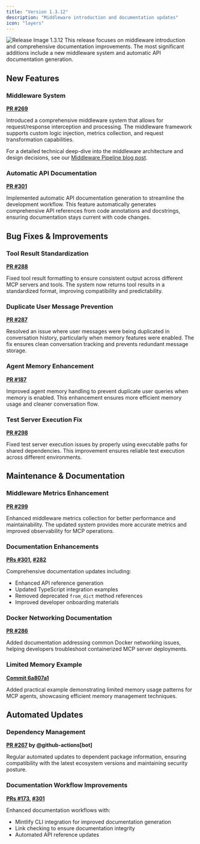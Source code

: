 ```yaml
---
title: "Version 1.3.12"
description: "Middleware introduction and documentation updates"
icon: "layers"
---
```


![Release Image 1.3.12](/images/Release1.3.12.png)
This release focuses on middleware introduction and comprehensive documentation improvements. The most significant additions include a new middleware system and automatic API documentation generation.

## New Features

### Middleware System
**[PR #269](https://github.com/mcp-use/mcp-use/pull/269)**

Introduced a comprehensive middleware system that allows for request/response interception and processing. The middleware framework supports custom logic injection, metrics collection, and request transformation capabilities.

For a detailed technical deep-dive into the middleware architecture and design decisions, see our [Middleware Pipeline blog post](/python/blog/middleware).

### Automatic API Documentation
**[PR #301](https://github.com/mcp-use/mcp-use/pull/301)**

Implemented automatic API documentation generation to streamline the development workflow. This feature automatically generates comprehensive API references from code annotations and docstrings, ensuring documentation stays current with code changes.

## Bug Fixes & Improvements

### Tool Result Standardization
**[PR #288](https://github.com/mcp-use/mcp-use/pull/288)**

Fixed tool result formatting to ensure consistent output across different MCP servers and tools. The system now returns tool results in a standardized format, improving compatibility and predictability.

### Duplicate User Message Prevention
**[PR #287](https://github.com/mcp-use/mcp-use/pull/287)**

Resolved an issue where user messages were being duplicated in conversation history, particularly when memory features were enabled. The fix ensures clean conversation tracking and prevents redundant message storage.

### Agent Memory Enhancement
**[PR #187](https://github.com/mcp-use/mcp-use/pull/187)**

Improved agent memory handling to prevent duplicate user queries when memory is enabled. This enhancement ensures more efficient memory usage and cleaner conversation flow.

### Test Server Execution Fix
**[PR #298](https://github.com/mcp-use/mcp-use/pull/298)**

Fixed test server execution issues by properly using executable paths for shared dependencies. This improvement ensures reliable test execution across different environments.

## Maintenance & Documentation

### Middleware Metrics Enhancement
**[PR #299](https://github.com/mcp-use/mcp-use/pull/299)**

Enhanced middleware metrics collection for better performance and maintainability. The updated system provides more accurate metrics and improved observability for MCP operations.

### Documentation Enhancements
**[PRs #301](https://github.com/mcp-use/mcp-use/pull/301), [#282](https://github.com/mcp-use/mcp-use/pull/282)**

Comprehensive documentation updates including:
- Enhanced API reference generation
- Updated TypeScript integration examples
- Removed deprecated `from_dict` method references
- Improved developer onboarding materials

### Docker Networking Documentation
**[PR #286](https://github.com/mcp-use/mcp-use/pull/286)**

Added documentation addressing common Docker networking issues, helping developers troubleshoot containerized MCP server deployments.

### Limited Memory Example
**[Commit 6a807a1](https://github.com/mcp-use/mcp-use/commit/6a807a1)**

Added practical example demonstrating limited memory usage patterns for MCP agents, showcasing efficient memory management techniques.

## Automated Updates

### Dependency Management
**[PR #267](https://github.com/mcp-use/mcp-use/pull/267) by @github-actions[bot]**

Regular automated updates to dependent package information, ensuring compatibility with the latest ecosystem versions and maintaining security posture.

### Documentation Workflow Improvements
**[PRs #173](https://github.com/mcp-use/mcp-use/pull/173), [#301](https://github.com/mcp-use/mcp-use/pull/301)**

Enhanced documentation workflows with:
- Mintlify CLI integration for improved documentation generation
- Link checking to ensure documentation integrity
- Automated API reference updates
